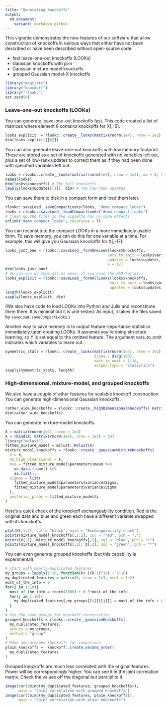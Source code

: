 ```yaml
---
title: "Generating knockoffs"
output:
  md_document:
    variant: markdown_github
---
```


This vignette demonstrates the new features of our software that
allow construction of knockoffs in various ways that either have not been described
or have been described without open-source code:

- fast leave-one-out knockoffs (LOOKs)
- Gaussian knockoffs with p>n
- Gaussian mixture model knockoffs
- grouped Gaussian model-X knockoffs

```r
library("magrittr")
library("knockoff")
library("rlookc")
set.seed(0)
```

### Leave-one-out knockoffs (LOOKs)

You can generate leave-one-out knockoffs fast. This code created a list of matrices where element 6 contains knockoffs for X[,-6].

```r
looks_explicit  = rlookc::create__looks(matrix(rnorm(1e4), nrow = 1e2), mu = 0, Sigma = diag(100), output_type = "knockoffs")
dim(looks_explicit[[6]])
```

You can also generate leave-one-out knockoffs with low memory footprint.
These are stored as a set of knockoffs generated with no variables left out, plus
a set of low-rank updates to correct them as if they had been done with specified variables left out.

```r
looks = rlookc::create__looks(matrix(rnorm(1e4), nrow = 1e2), mu = 0, Sigma = diag(100), output_type = "knockoffs_compact")
names(looks)
dim(looks$knockoffs) # The full knockoffs
lapply(looks$updates[[1]], dim) # The low-rank updates
```

You can save them to disk in a compact form and load them later.

```r
rlookc::saveLoad__saveCompactLooks(looks, "demo_compact_looks")
looks = rlookc::saveLoad__loadCompactLooks("demo_compact_looks")
# Clean up the files so the vignette has no side effects
unlink("demo_compact_looks", recursive = T)
```

You can reconstitute the compact LOOKs in a more immediately usable form.
To save memory, you can do this for one variable at a time.
For example, this will give you Gaussian knockoffs for X[,-17]. 

```r
looks_just_one = rlookc::saveLoad__formOneLook(looks$knockoffs,
                                              vars_to_omit = looks$vars_to_omit,
                                              updates = looks$updates,
                                              k = 17)
dim(looks_just_one)
# Or you can do them all at once, if you have the RAM for it.
looks_explicit = rlookc::saveLoad__formAllLooks(looks$knockoffs,
                                               vars_to_omit = looks$vars_to_omit,
                                               updates = looks$updates)
length(looks_explicit)
sapply(looks_explicit, dim)
```

(We also have code to load LOOKs into Python and Julia and reconstitute them there.
It is minimal but it is unit-tested. As input, it takes the files saved by `saveLoad.saveCompactLooks`.)

Another way to save memory is to output feature-importance statistics immediately upon creating LOOKs.
It assumes you're doing structure learning, so Y is set equal to the omitted feature.
The argument vars_to_omit indicates which variables to leave out.

```r
symmetric_stats = rlookc::create__looks(matrix(rnorm(1e4), nrow = 1e2), mu = 0,
                                        Sigma = diag(100),
                                        vars_to_omit = 1:10,
                                        output_type = "statistics")
sapply(symmetric_stats, length)
```
### High-dimensional, mixture-model, and grouped knockoffs

We also have a couple of other features for scalable knockoff construction.
You can generate high-dimensional Gaussian knockoffs.

```r
rather_wide_knockoffs = rlookc::create__highDimensionalKnockoffs( matrix(rnorm(1e7), nrow = 1e2) )
dim(rather_wide_knockoffs)
```

You can generate mixture-model knockoffs.

```r
X = matrix(rnorm(1e4), nrow = 1e3)
X = rbind(X, matrix(rnorm(1e4), nrow = 1e3) + 10)
library("mclust")
fitted_mixture_model = mclust::Mclust(X)
mixture_model_knockoffs = rlookc::create__gaussianMixtureKnockoffs(
  X = X,
  do_high_dimensional = F,
  mus = fitted_mixture_model$parameters$mean %>%
    as.data.frame() %>%
    as.list(),
  sigmas = list(
    fitted_mixture_model$parameters$variance$Sigma,
    fitted_mixture_model$parameters$variance$Sigma
  ),
  posterior_probs = fitted_mixture_model$z
)
```

Here's a quick check of the knockoff exchangeability condition. Red is the original data and blue and green each have a different variable swapped with its knockoffs.

```r
plot(X[,1:2], col = "black", main = "Exchangeability check")
points(mixture_model_knockoffs[,1:2], col = "red", pch = ".")
points(X[,1], mixture_model_knockoffs[,2], col = "blue", pch = "+")
points(mixture_model_knockoffs[,1], X[,2], col = "green", pch = "*")
```

You can even generate grouped knockoffs (but this capability is experimental).

```r
# Start with nearly-duplicated features
my_groups = lapply(1:10, function(k) ((k-1)*10) + 1:10)
my_duplicated_features = matrix(0, nrow = 1e3, ncol = 1e2)
most_of_the_info = 0
for(i in 1:10){
  most_of_the_info = rnorm(1000) + 0.5*most_of_the_info
  for(j in 1:10){
    my_duplicated_features[,my_groups[[i]][[j]]] = most_of_the_info + 0.001*rnorm(1000)
  }
}
# Use the same groups for knockoff construction
grouped_knockoffs = rlookc::create__gaussianKnockoffs(
  my_duplicated_features,
  groups = my_groups,
  method = "group"
)
# Make non-grouped knockoffs for comparison
plain_knockoffs =  knockoff::create.second_order(
  my_duplicated_features
)
```

Grouped knockoffs are much less correlated with the original features.
Power will be correspondingly higher.
You can see it in the joint correlation matrix. Check the values off the diagonal but parallel to it.

```r
image(cor(cbind(my_duplicated_features, grouped_knockoffs)),
      main = "Joint correlation with grouped knockoffs")
image(cor(cbind(my_duplicated_features, plain_knockoffs)),
      main = "Joint correlation with plain knockoffs")
```

